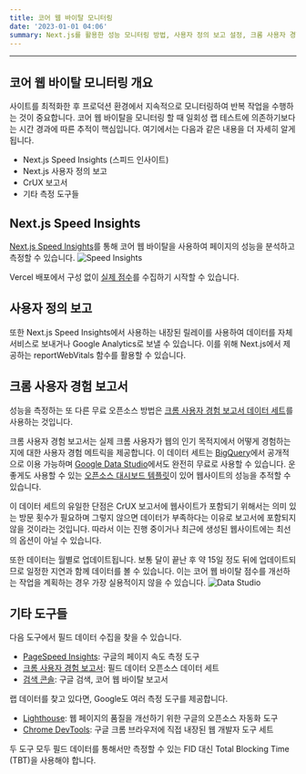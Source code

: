 ```yaml
---
title: 코어 웹 바이탈 모니터링
date: '2023-01-01 04:06'
summary: Next.js를 활용한 성능 모니터링 방법, 사용자 정의 보고 설정, 크롬 사용자 경험 보고서를 이용한 분석, 다양한 성능 측정 도구에 대해 소개합니다.
---
```


<TOCInline toc={props.toc} asDisclosure />

------

## 코어 웹 바이탈 모니터링 개요
사이트를 최적화한 후 프로덕션 환경에서 지속적으로 모니터링하여 반복 작업을 수행하는 것이 중요합니다. 코어 웹 바이탈을 모니터링 할 때 일회성 랩 테스트에 의존하기보다는 시간 경과에 따른 추적이 핵심입니다. 여기에서는 다음과 같은 내용을 더 자세히 알게 됩니다.

- Next.js Speed Insights (스피드 인사이트)
- Next.js 사용자 정의 보고
- CrUX 보고서
- 기타 측정 도구들

## Next.js Speed Insights
[Next.js Speed Insights](https://vercel.com/analytics)를 통해 코어 웹 바이탈을 사용하여 페이지의 성능을 분석하고 측정할 수 있습니다.
![Speed Insights](https://nextjs.org/static/images/learn/seo/analytics.png)

Vercel 배포에서 구성 없이 [실제 점수](https://vercel.com/docs/speed-insights#metrics?utm_source=next-site&utm_medium=learnpages&utm_campaign=no-campaign)를 수집하기 시작할 수 있습니다.

## 사용자 정의 보고
또한 Next.js Speed Insights에서 사용하는 내장된 릴레이를 사용하여 데이터를 자체 서비스로 보내거나 Google Analytics로 보낼 수 있습니다.
이를 위해 Next.js에서 제공하는 reportWebVitals 함수를 활용할 수 있습니다.

## 크롬 사용자 경험 보고서
성능을 측정하는 또 다른 무료 오픈소스 방법은 [크롬 사용자 경험 보고서 데이터 세트](https://developer.chrome.com/docs/crux/)를 사용하는 것입니다.

크롬 사용자 경험 보고서는 실제 크롬 사용자가 웹의 인기 목적지에서 어떻게 경험하는지에 대한 사용자 경험 메트릭을 제공합니다.
이 데이터 세트는 [BigQuery](https://console.cloud.google.com/bigquery?project=chrome-ux-report&pli=1)에서 공개적으로 이용 가능하며 [Google Data Studio](https://lookerstudio.google.com/overview?)에서도 완전히 무료로 사용할 수 있습니다.
운 좋게도 사용할 수 있는 [오픈소스 대시보드 템플릿](https://lookerstudio.google.com/datasources/create?connectorId=AKfycbxk7u2UtsqzgaA7I0bvkaJbBPannEx0_zmeCsGh9bBZy7wFMLrQ8x24WxpBzk_ln2i7)이 있어 웹사이트의 성능을 추적할 수 있습니다.

이 데이터 세트의 유일한 단점은 CrUX 보고서에 웹사이트가 포함되기 위해서는 의미 있는 방문 횟수가 필요하며 그렇지 않으면 데이터가 부족하다는 이유로 보고서에 포함되지 않을 것이라는 것입니다. 따라서 이는 진행 중이거나 최근에 생성된 웹사이트에는 최선의 옵션이 아닐 수 있습니다.

또한 데이터는 월별로 업데이트됩니다. 보통 달이 끝난 후 약 15일 정도 뒤에 업데이트되므로 일정한 지연과 함께 데이터를 볼 수 있습니다. 이는 코어 웹 바이탈 점수를 개선하는 작업을 계획하는 경우 가장 실용적이지 않을 수 있습니다.
![Data Studio](https://nextjs.org/static/images/learn/seo/data-studio.png)

## 기타 도구들
다음 도구에서 필드 데이터 수집을 찾을 수 있습니다.

- [PageSpeed Insights](https://pagespeed.web.dev/?utm_source=psi&utm_medium=redirect): 구글의 페이지 속도 측정 도구
- [크롬 사용자 경험 보고서](https://developer.chrome.com/docs/crux/): 필드 데이터 오픈소스 데이터 세트
- [검색 콘솔](https://support.google.com/webmasters/answer/9205520): 구글 검색, 코어 웹 바이탈 보고서

랩 데이터를 찾고 있다면, Google도 여러 측정 도구를 제공합니다.

- [Lighthouse](https://developer.chrome.com/docs/lighthouse/overview/?hl=en): 웹 페이지의 품질을 개선하기 위한 구글의 오픈소스 자동화 도구
- [Chrome DevTools](https://developer.chrome.com/docs/devtools/): 구글 크롬 브라우저에 직접 내장된 웹 개발자 도구 세트

두 도구 모두 필드 데이터를 통해서만 측정할 수 있는 FID 대신 Total Blocking Time (TBT)을 사용해야 합니다.

